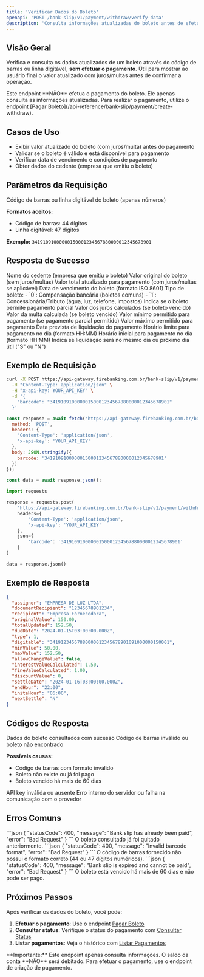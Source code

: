 ```yaml
---
title: 'Verificar Dados do Boleto'
openapi: 'POST /bank-slip/v1/payment/withdraw/verify-data'
description: 'Consulta informações atualizadas do boleto antes de efetuar o pagamento'
---
```


## Visão Geral

Verifica e consulta os dados atualizados de um boleto através do código de barras ou linha digitável, **sem efetuar o pagamento**. Útil para mostrar ao usuário final o valor atualizado com juros/multas antes de confirmar a operação.

<Warning>
Este endpoint **NÃO** efetua o pagamento do boleto. Ele apenas consulta as informações atualizadas. Para realizar o pagamento, utilize o endpoint [Pagar Boleto](/api-reference/bank-slip/payment/create-withdraw).
</Warning>

## Casos de Uso

- Exibir valor atualizado do boleto (com juros/multa) antes do pagamento
- Validar se o boleto é válido e está disponível para pagamento
- Verificar data de vencimento e condições de pagamento
- Obter dados do cedente (empresa que emitiu o boleto)

## Parâmetros da Requisição

<ParamField body="barcode" type="string" required>
  Código de barras ou linha digitável do boleto (apenas números)

  **Formatos aceitos:**
  - Código de barras: 44 dígitos
  - Linha digitável: 47 dígitos

  **Exemplo:** `34191091000000150001234567880000012345678901`
</ParamField>

## Resposta de Sucesso

<ResponseField name="assignor" type="string">
  Nome do cedente (empresa que emitiu o boleto)
</ResponseField>

<ResponseField name="originalValue" type="number">
  Valor original do boleto (sem juros/multas)
</ResponseField>

<ResponseField name="totalUpdated" type="number">
  Valor total atualizado para pagamento (com juros/multas se aplicável)
</ResponseField>

<ResponseField name="dueDate" type="string">
  Data de vencimento do boleto (formato ISO 8601)
</ResponseField>

<ResponseField name="type" type="integer">
  Tipo de boleto:
  - `0`: Compensação bancária (boletos comuns)
  - `1`: Concessionária/Tributo (água, luz, telefone, impostos)
</ResponseField>

<ResponseField name="allowChangeValue" type="boolean">
  Indica se o boleto permite pagamento parcial
</ResponseField>

<ResponseField name="interestValueCalculated" type="number">
  Valor dos juros calculados (se boleto vencido)
</ResponseField>

<ResponseField name="fineValueCalculated" type="number">
  Valor da multa calculada (se boleto vencido)
</ResponseField>

<ResponseField name="minValue" type="number">
  Valor mínimo permitido para pagamento (se pagamento parcial permitido)
</ResponseField>

<ResponseField name="maxValue" type="number">
  Valor máximo permitido para pagamento
</ResponseField>

<ResponseField name="settleDate" type="string">
  Data prevista de liquidação do pagamento
</ResponseField>

<ResponseField name="endHour" type="string">
  Horário limite para pagamento no dia (formato HH:MM)
</ResponseField>

<ResponseField name="initeHour" type="string">
  Horário inicial para pagamento no dia (formato HH:MM)
</ResponseField>

<ResponseField name="nextSettle" type="string">
  Indica se liquidação será no mesmo dia ou próximo dia útil ("S" ou "N")
</ResponseField>

## Exemplo de Requisição

```bash cURL
curl -X POST https://api-gateway.firebanking.com.br/bank-slip/v1/payment/withdraw/verify-data \
  -H "Content-Type: application/json" \
  -H "x-api-key: YOUR_API_KEY" \
  -d '{
    "barcode": "34191091000000150001234567880000012345678901"
  }'
```

```javascript JavaScript
const response = await fetch('https://api-gateway.firebanking.com.br/bank-slip/v1/payment/withdraw/verify-data', {
  method: 'POST',
  headers: {
    'Content-Type': 'application/json',
    'x-api-key': 'YOUR_API_KEY'
  },
  body: JSON.stringify({
    barcode: '34191091000000150001234567880000012345678901'
  })
});

const data = await response.json();
```

```python Python
import requests

response = requests.post(
    'https://api-gateway.firebanking.com.br/bank-slip/v1/payment/withdraw/verify-data',
    headers={
        'Content-Type': 'application/json',
        'x-api-key': 'YOUR_API_KEY'
    },
    json={
        'barcode': '34191091000000150001234567880000012345678901'
    }
)

data = response.json()
```

## Exemplo de Resposta

```json
{
  "assignor": "EMPRESA DE LUZ LTDA",
  "documentRecipient": "12345678901234",
  "recipient": "Empresa Fornecedora",
  "originalValue": 150.00,
  "totalUpdated": 152.50,
  "dueDate": "2024-01-15T03:00:00.000Z",
  "type": 1,
  "digitable": "34191234567880000012345678901091000000150001",
  "minValue": 50.00,
  "maxValue": 152.50,
  "allowChangeValue": false,
  "interestValueCalculated": 1.50,
  "fineValueCalculated": 1.00,
  "discountValue": 0,
  "settleDate": "2024-01-16T03:00:00.000Z",
  "endHour": "22:00",
  "initeHour": "06:00",
  "nextSettle": "N"
}
```

## Códigos de Resposta

<ResponseField name="200" type="success">
  Dados do boleto consultados com sucesso
</ResponseField>

<ResponseField name="400" type="error">
  Código de barras inválido ou boleto não encontrado

  **Possíveis causas:**
  - Código de barras com formato inválido
  - Boleto não existe ou já foi pago
  - Boleto vencido há mais de 60 dias
</ResponseField>

<ResponseField name="401" type="error">
  API key inválida ou ausente
</ResponseField>

<ResponseField name="500" type="error">
  Erro interno do servidor ou falha na comunicação com o provedor
</ResponseField>

## Erros Comuns

<AccordionGroup>
  <Accordion title="Boleto já foi pago">
    ```json
    {
      "statusCode": 400,
      "message": "Bank slip has already been paid",
      "error": "Bad Request"
    }
    ```
    O boleto consultado já foi quitado anteriormente.
  </Accordion>

  <Accordion title="Código de barras inválido">
    ```json
    {
      "statusCode": 400,
      "message": "Invalid barcode format",
      "error": "Bad Request"
    }
    ```
    O código de barras fornecido não possui o formato correto (44 ou 47 dígitos numéricos).
  </Accordion>

  <Accordion title="Boleto vencido">
    ```json
    {
      "statusCode": 400,
      "message": "Bank slip is expired and cannot be paid",
      "error": "Bad Request"
    }
    ```
    O boleto está vencido há mais de 60 dias e não pode ser pago.
  </Accordion>
</AccordionGroup>

## Próximos Passos

Após verificar os dados do boleto, você pode:

1. **Efetuar o pagamento**: Use o endpoint [Pagar Boleto](/api-reference/bank-slip/payment/create-withdraw)
2. **Consultar status**: Verifique o status do pagamento com [Consultar Status](/api-reference/bank-slip/payment/get-status)
3. **Listar pagamentos**: Veja o histórico com [Listar Pagamentos](/api-reference/bank-slip/payment/list-withdraws)

<Note>
**Importante:** Este endpoint apenas consulta informações. O saldo da conta **NÃO** será debitado. Para efetuar o pagamento, use o endpoint de criação de pagamento.
</Note>
